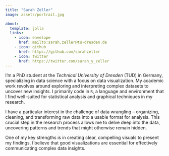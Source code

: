 ```yaml
---
title: "Sarah Zeller"
image: assets/portrait.jpg

about:
  template: jolla
  links: 
    - icon: envelope
      href: mailto:sarah.zeller@tu-dresden.de
    - icon: github
      href: https://github.com/sarahzeller
    - icon: twitter
      href: https://twitter.com/sarah_y_zeller
---
```


::: text-start
I'm a PhD student at the *Technical University of Dresden* (TUD) in Germany, specializing in data science with a focus on data visualization. My academic work revolves around exploring and interpreting complex datasets to uncover new insights. I primarily code in `R`, a language and environment that I find well-suited for statistical analysis and graphical techniques in my research.

I have a particular interest in the challenge of data wrangling -- organizing, cleaning, and transforming raw data into a usable format for analysis. This crucial step in the research process allows me to delve deep into the data, uncovering patterns and trends that might otherwise remain hidden.

One of my key strengths is in creating clear, compelling visuals to present my findings. I believe that good visualizations are essential for effectively communicating complex data insights.
:::
